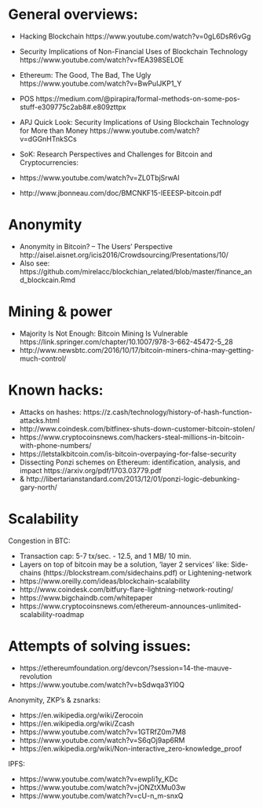 

# General overviews:

- Hacking Blockchain https://www.youtube.com/watch?v=0gL6DsR6vGg
- Security Implications of Non-Financial Uses of Blockchain Technology  https://www.youtube.com/watch?v=fEA398SELOE
- Ethereum: The Good, The Bad, The Ugly https://www.youtube.com/watch?v=BwPulJKP1_Y
- POS https://medium.com/@pirapira/formal-methods-on-some-pos-stuff-e309775c2ab8#.e809zttpx
- APJ Quick Look: Security Implications of Using Blockchain Technology for More than Money https://www.youtube.com/watch?v=dGGnHTnkSCs

- SoK: Research Perspectives and Challenges for Bitcoin and Cryptocurrencies:
- https://www.youtube.com/watch?v=ZL0TbjSrwAI
- http://www.jbonneau.com/doc/BMCNKF15-IEEESP-bitcoin.pdf 

# Anonymity

- Anonymity in Bitcoin? – The Users’ Perspective http://aisel.aisnet.org/icis2016/Crowdsourcing/Presentations/10/
- Also see: https://github.com/mirelacc/blockchian_related/blob/master/finance_and_blockcain.Rmd

# Mining & power

- Majority Is Not Enough: Bitcoin Mining Is Vulnerable https://link.springer.com/chapter/10.1007/978-3-662-45472-5_28
- http://www.newsbtc.com/2016/10/17/bitcoin-miners-china-may-getting-much-control/

# Known hacks:

- Attacks on hashes: https://z.cash/technology/history-of-hash-function-attacks.html
- http://www.coindesk.com/bitfinex-shuts-down-customer-bitcoin-stolen/
- https://www.cryptocoinsnews.com/hackers-steal-millions-in-bitcoin-with-phone-numbers/
- https://letstalkbitcoin.com/is-bitcoin-overpaying-for-false-security
- Dissecting Ponzi schemes on Ethereum: identification, analysis, and impact https://arxiv.org/pdf/1703.03779.pdf
- & http://libertarianstandard.com/2013/12/01/ponzi-logic-debunking-gary-north/

# Scalability

Congestion in BTC:

- Transaction cap: 5-7 tx/sec. - 12.5, and 1 MB/ 10 min.
- Layers on top of bitcoin may be a solution, 'layer 2 services' like: Side-chains (https://blockstream.com/sidechains.pdf) or Lightening-network
- https://www.oreilly.com/ideas/blockchain-scalability
- http://www.coindesk.com/bitfury-flare-lightning-network-routing/
- https://www.bigchaindb.com/whitepaper 
- https://www.cryptocoinsnews.com/ethereum-announces-unlimited-scalability-roadmap

 
# Attempts of solving issues:

- https://ethereumfoundation.org/devcon/?session=14-the-mauve-revolution
- https://www.youtube.com/watch?v=bSdwqa3Yl0Q

Anonymity, ZKP's & zsnarks:

- https://en.wikipedia.org/wiki/Zerocoin 
- https://en.wikipedia.org/wiki/Zcash
- https://www.youtube.com/watch?v=1GTRfZ0m7M8
- https://www.youtube.com/watch?v=S6qOj9ap6RM
- https://en.wikipedia.org/wiki/Non-interactive_zero-knowledge_proof


IPFS:

- https://www.youtube.com/watch?v=ewpIi1y_KDc
- https://www.youtube.com/watch?v=jONZtXMu03w
- https://www.youtube.com/watch?v=cU-n_m-snxQ



